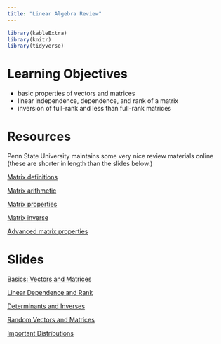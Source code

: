 ```yaml
---
title: "Linear Algebra Review"
---
```


```r
library(kableExtra)
library(knitr)
library(tidyverse)
```


# Learning Objectives

- basic properties of vectors and matrices
- linear independence, dependence, and rank of a matrix
- inversion of full-rank and less than full-rank matrices


# Resources

Penn State University maintains some very nice review materials online (these are shorter in length than the slides below.)


[Matrix definitions](https://onlinecourses.science.psu.edu/statprogram/reviews/matrix-algebra/definitions)

[Matrix arithmetic](https://onlinecourses.science.psu.edu/statprogram/reviews/matrix-algebra/arithmetic)

[Matrix properties](https://onlinecourses.science.psu.edu/statprogram/reviews/matrix-algebra/properties)

[Matrix inverse](https://onlinecourses.science.psu.edu/statprogram/reviews/matrix-algebra/inverse)

[Advanced matrix properties](https://onlinecourses.science.psu.edu/statprogram/reviews/matrix-algebra/advanced-properties)






# Slides


[Basics: Vectors and Matrices](decks/linalg_01_deck.html)

[Linear Dependence and Rank](decks/linalg_02_deck.html)

[Determinants and Inverses](decks/linalg_03_deck.html)

[Random Vectors and Matrices](decks/linalg_04_deck.html)

[Important Distributions](decks/linalg_05_deck.html)



